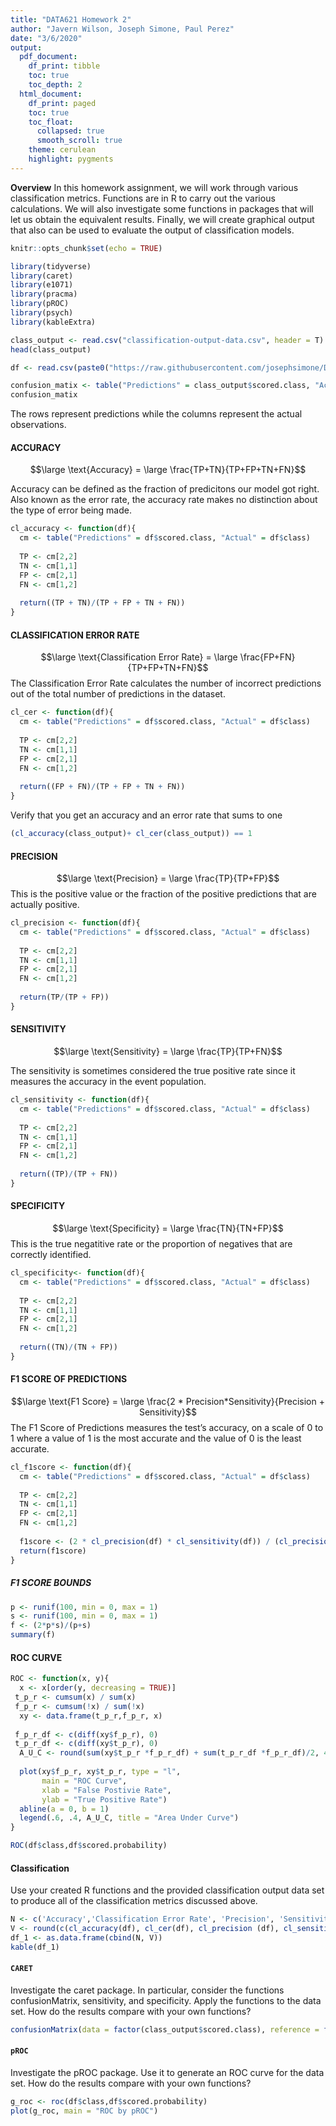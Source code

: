 ```yaml
---
title: "DATA621 Homework 2"
author: "Javern Wilson, Joseph Simone, Paul Perez"
date: "3/6/2020"
output:
  pdf_document:
    df_print: tibble
    toc: true
    toc_depth: 2
  html_document:
    df_print: paged
    toc: true
    toc_float:
      collapsed: true
      smooth_scroll: true
    theme: cerulean
    highlight: pygments
---
```

**Overview**
In this homework assignment, we will work through various classification metrics. Functions are in R to carry out the various calculations. We will also investigate some functions in packages that will let us obtain the equivalent results. Finally, we will create graphical output that also can be used to evaluate the output of classification models. 


```r
knitr::opts_chunk$set(echo = TRUE)
```



```r
library(tidyverse)
library(caret)
library(e1071)
library(pracma)
library(pROC)
library(psych)
library(kableExtra)
```


```r
class_output <- read.csv("classification-output-data.csv", header = T)
head(class_output)
```

```r
df <- read.csv(paste0("https://raw.githubusercontent.com/josephsimone/Data621/master/project2/1/classification-output-data.csv"))
```


```r
confusion_matix <- table("Predictions" = class_output$scored.class, "Actual" = class_output$class)
confusion_matix
```
The rows represent predictions while the columns represent the actual observations.

#### ACCURACY

$$\large \text{Accuracy} = \large \frac{TP+TN}{TP+FP+TN+FN}$$


Accuracy can be defined as the fraction of predicitons our model got right. Also known as the error rate, the accuracy rate makes no distinction about the type of error being made.


```r
cl_accuracy <- function(df){
  cm <- table("Predictions" = df$scored.class, "Actual" = df$class)
  
  TP <- cm[2,2]
  TN <- cm[1,1]
  FP <- cm[2,1]
  FN <- cm[1,2]
  
  return((TP + TN)/(TP + FP + TN + FN))
}
```
#### CLASSIFICATION ERROR RATE

$$\large \text{Classification Error Rate} = \large \frac{FP+FN}{TP+FP+TN+FN}$$
The Classification Error Rate calculates the number of incorrect predictions out of the total number of predictions in the dataset.

```r
cl_cer <- function(df){
  cm <- table("Predictions" = df$scored.class, "Actual" = df$class)
  
  TP <- cm[2,2]
  TN <- cm[1,1]
  FP <- cm[2,1]
  FN <- cm[1,2]
  
  return((FP + FN)/(TP + FP + TN + FN))
}
```
Verify that you get an accuracy and an error rate that sums to one
```r
(cl_accuracy(class_output)+ cl_cer(class_output)) == 1
```
#### PRECISION

$$\large \text{Precision} = \large \frac{TP}{TP+FP}$$
This is the positive value or the fraction of the positive predictions that are actually positive.

```r
cl_precision <- function(df){
  cm <- table("Predictions" = df$scored.class, "Actual" = df$class)
  
  TP <- cm[2,2]
  TN <- cm[1,1]
  FP <- cm[2,1]
  FN <- cm[1,2]
  
  return(TP/(TP + FP))
}
```
#### SENSITIVITY

$$\large \text{Sensitivity} = \large \frac{TP}{TP+FN}$$

The sensitivity is sometimes considered the true positive rate since it measures the accuracy in the event population. 

```r
cl_sensitivity <- function(df){
  cm <- table("Predictions" = df$scored.class, "Actual" = df$class)
  
  TP <- cm[2,2]
  TN <- cm[1,1]
  FP <- cm[2,1]
  FN <- cm[1,2]
  
  return((TP)/(TP + FN))
}
```
#### SPECIFICITY

$$\large \text{Specificity} = \large \frac{TN}{TN+FP}$$
This is the true negatitive rate or the proportion of negatives that are correctly identified.

```r
cl_specificity<- function(df){
  cm <- table("Predictions" = df$scored.class, "Actual" = df$class)
   
  TP <- cm[2,2]
  TN <- cm[1,1]
  FP <- cm[2,1]
  FN <- cm[1,2]
  
  return((TN)/(TN + FP))
}
```
#### F1 SCORE OF PREDICTIONS

$$\large \text{F1 Score} = \large \frac{2 * Precision*Sensitivity}{Precision + Sensitivity}$$
The F1 Score of Predictions measures the test's accuracy, on a scale of 0 to 1 where a value of 1 is the most accurate and the value of 0 is the least accurate.

```r
cl_f1score <- function(df){
  cm <- table("Predictions" = df$scored.class, "Actual" = df$class)
   
  TP <- cm[2,2]
  TN <- cm[1,1]
  FP <- cm[2,1]
  FN <- cm[1,2]
  
  f1score <- (2 * cl_precision(df) * cl_sensitivity(df)) / (cl_precision(df) + cl_sensitivity(df))
  return(f1score)
}
```
##### F1 SCORE BOUNDS


```r
p <- runif(100, min = 0, max = 1)
s <- runif(100, min = 0, max = 1)
f <- (2*p*s)/(p+s)
summary(f)
```
#### ROC CURVE


```r
ROC <- function(x, y){
  x <- x[order(y, decreasing = TRUE)]
 t_p_r <- cumsum(x) / sum(x)
 f_p_r <- cumsum(!x) / sum(!x)
  xy <- data.frame(t_p_r,f_p_r, x)
  
 f_p_r_df <- c(diff(xy$f_p_r), 0)
 t_p_r_df <- c(diff(xy$t_p_r), 0)
  A_U_C <- round(sum(xy$t_p_r *f_p_r_df) + sum(t_p_r_df *f_p_r_df)/2, 4)
  
  plot(xy$f_p_r, xy$t_p_r, type = "l",
       main = "ROC Curve",
       xlab = "False Postivie Rate",
       ylab = "True Positive Rate")
  abline(a = 0, b = 1)
  legend(.6, .4, A_U_C, title = "Area Under Curve")
}
```


```r
ROC(df$class,df$scored.probability)
```



#### Classification

Use your created R functions and the provided classification output data set to produce all of the classification metrics discussed above.

```r
N <- c('Accuracy','Classification Error Rate', 'Precision', 'Sensitivity','Specificity', 'F1 Score')
V <- round(c(cl_accuracy(df), cl_cer(df), cl_precision (df), cl_sensitivity(df), cl_specificity(df), cl_f1score(df)),4)
df_1 <- as.data.frame(cbind(N, V))
kable(df_1)
```


#### `CARET`
Investigate the caret package. In particular, consider the functions confusionMatrix, sensitivity, and specificity. Apply the functions to the data set. How do the results compare with your own functions? 
```r
confusionMatrix(data = factor(class_output$scored.class), reference = factor(class_output$class), positive = "1")
```
#### `pROC`
Investigate the pROC package. Use it to generate an ROC curve for the data set. How do the results compare with your own functions? 
```r
g_roc <- roc(df$class,df$scored.probability)
plot(g_roc, main = "ROC by pROC")
```
